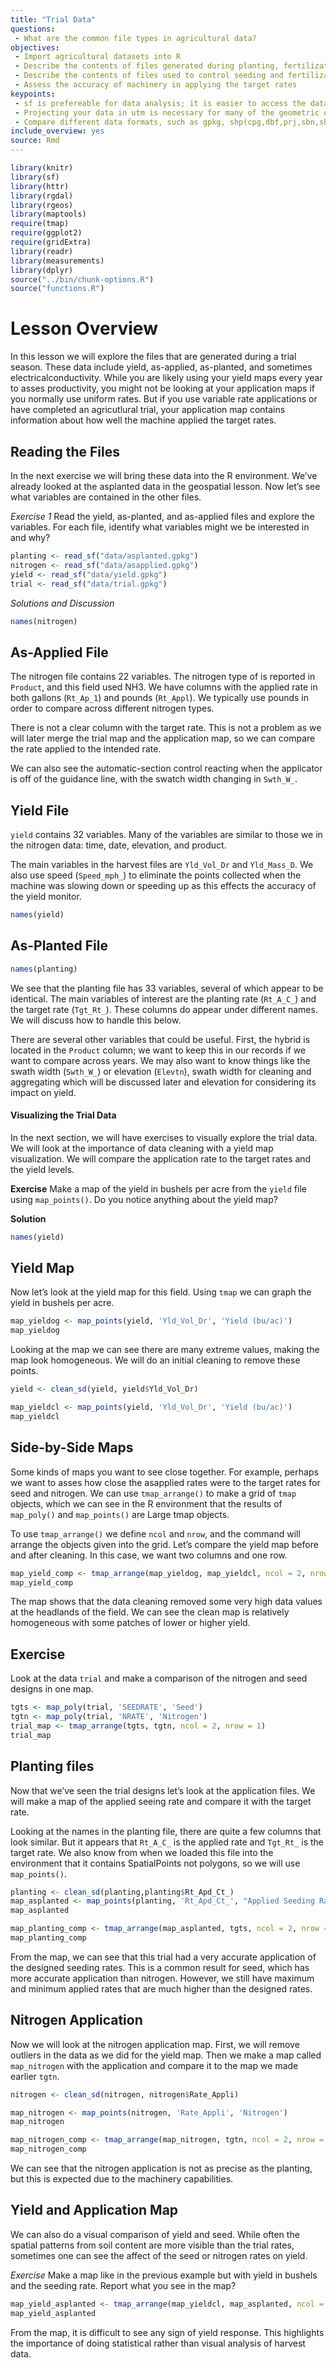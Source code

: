 ```yaml
---
title: "Trial Data"
questions:
 - What are the common file types in agricultural data?
objectives:
 - Import agricultural datasets into R
 - Describe the contents of files generated during planting, fertilization, and harvest
 - Describe the contents of files used to control seeding and fertilization rate
 - Assess the accuracy of machinery in applying the target rates
keypoints:
 - sf is prefereable for data analysis; it is easier to access the dataframe
 - Projecting your data in utm is necessary for many of the geometric operations you perform (e.g. making trial grids and splitting plots into subplot data)
 - Compare different data formats, such as gpkg, shp(cpg,dbf,prj,sbn,sbx),geojson,tif
include_overview: yes
source: Rmd
---
```


```r
library(knitr)
library(sf)
library(httr)
library(rgdal)
library(rgeos)
library(maptools)
require(tmap)
require(ggplot2)
require(gridExtra)
library(readr)
library(measurements)
library(dplyr)
source("../bin/chunk-options.R")
source("functions.R")
```


# Lesson Overview 

In this lesson we will explore the files that are generated during a trial season. These data include yield, as-applied, as-planted, and sometimes electricalconductivity. While you are likely using your yield maps every year to asses productivity, you might not be looking at your application maps if you normally use uniform rates. But if you use variable rate applications or have completed an agricutlural trial, your application map contains information about how well the machine applied the target rates. 

## Reading the Files

In the next exercise we will bring these data into the R environment. We've already looked at the asplanted data in the geospatial lesson. Now let's see what variables are contained in the other files. 

*Exercise 1*
Read the yield, as-planted, and as-applied files and explore the variables.
For each file, identify what variables might we be interested in and why?

```r
planting <- read_sf("data/asplanted.gpkg")
nitrogen <- read_sf("data/asapplied.gpkg")
yield <- read_sf("data/yield.gpkg")
trial <- read_sf("data/trial.gpkg")
```

*Solutions and Discussion*
```r
names(nitrogen)
```

## As-Applied File

The nitrogen file contains 22 variables. The nitrogen type of is reported in `Product`, and this field used NH3. We have columns with the applied rate in both gallons (`Rt_Ap_1`) and pounds (`Rt_Appl`). We typically use pounds in order to compare across different nitrogen types.

There is not a clear column with the target rate. This is not a problem as we will later merge the trial map and the application map, so we can compare the rate applied to the intended rate.

We can also see the automatic-section control reacting when the applicator is off of the guidance line, with the swatch width changing in `Swth_W_`. 

## Yield File

`yield` contains 32 variables. Many of the variables are similar to those we in the nitrogen data: time, date, elevation, and product. 

The main variables in the harvest files are `Yld_Vol_Dr` and `Yld_Mass_D`. We also use speed (`Speed_mph_`) to eliminate the points collected when the machine was slowing down or speeding up as this effects the accuracy of the yield monitor. 

```r
names(yield)
```


## As-Planted File

```r
names(planting)
```

We see that the planting file has 33 variables, several of which appear to be identical. The main variables of interest are the planting rate (`Rt_A_C_`) and the target rate (`Tgt_Rt_`). These columns do appear under different names. We will discuss how to handle this below.

There are several other variables that could be useful. First, the hybrid is located in the `Product` column; we want to keep this in our records if we want to compare across years. We may also want to know things like the swath width (`Swth_W_`) or elevation (`Elevtn`), swath width for cleaning and aggregating which will be discussed later and elevation for considering its impact on yield.

#### Visualizing the Trial Data

In the next section, we will have exercises to visually explore the trial data. We will look at the importance of data cleaning with a yield map visualization. We will compare the application rate to the target rates and the yield levels.

**Exercise**
Make a map of the yield in bushels per acre from the `yield` file using `map_points()`. 
Do you notice anything about the yield map?

**Solution**
```r
names(yield)
```

## Yield Map

Now let's look at the yield map for this field. Using `tmap` we can graph the yield in bushels per acre.

```r
map_yieldog <- map_points(yield, 'Yld_Vol_Dr', 'Yield (bu/ac)')
map_yieldog
```

Looking at the map we can see there are many extreme values, making the map look homogeneous. We will do an initial cleaning to remove these points. 

```r
yield <- clean_sd(yield, yield$Yld_Vol_Dr)
```

```r
map_yieldcl <- map_points(yield, 'Yld_Vol_Dr', 'Yield (bu/ac)')
map_yieldcl
```

## Side-by-Side Maps

Some kinds of maps you want to see close together. For example, perhaps we want to asses how close the asapplied rates were to the target rates for seed and nitrogen. We can use `tmap_arrange()` to make a grid of `tmap` objects, which we can see in the R environment that the results of `map_poly()` and `map_points()` are Large tmap objects. 

To use `tmap_arrange()` we define `ncol` and `nrow`, and the command will arrange the objects given into the grid. Let's compare the yield map before and after cleaning. In this case, we want two columns and one row. 

```r
map_yield_comp <- tmap_arrange(map_yieldog, map_yieldcl, ncol = 2, nrow = 1)
map_yield_comp
```

The map shows that the data cleaning removed some very high data values at the headlands of the field. We can see the clean map is relatively homogeneous with some patches of lower or higher yield. 

## Exercise

Look at the data `trial` and make a comparison of the nitrogen and seed designs in one map. 

```r
tgts <- map_poly(trial, 'SEEDRATE', 'Seed') 
tgtn <- map_poly(trial, 'NRATE', 'Nitrogen')
trial_map <- tmap_arrange(tgts, tgtn, ncol = 2, nrow = 1)
trial_map
```

## Planting files

Now that we've seen the trial designs let's look at the application files. We will make a map of the applied seeing rate and compare it with the target rate. 

Looking at the names in the planting file, there are quite a few columns that look similar. But it appears that `Rt_A_C_` is the applied rate and `Tgt_Rt_` is the target rate. We also know from when we loaded this file into the environment that it contains SpatialPoints not polygons, so we will use `map_points()`.  

```r
planting <- clean_sd(planting,planting$Rt_Apd_Ct_)
map_asplanted <- map_points(planting, 'Rt_Apd_Ct_', "Applied Seeding Rate")
map_asplanted
```


```r
map_planting_comp <- tmap_arrange(map_asplanted, tgts, ncol = 2, nrow = 1)
map_planting_comp
```

From the map, we can see that this trial had a very accurate application of the designed seeding rates. This is a common result for seed, which has more accurate application than nitrogen. However, we still have maximum and minimum applied rates that are much higher than the designed rates. 

## Nitrogen Application 

Now we will look at the nitrogen application map. First, we will remove outliers in the data as we did for the yield map. Then we make a map called `map_nitrogen` with the application and compare it to the map we made earlier `tgtn`.

```r
nitrogen <- clean_sd(nitrogen, nitrogen$Rate_Appli)

map_nitrogen <- map_points(nitrogen, 'Rate_Appli', 'Nitrogen')
map_nitrogen

map_nitrogen_comp <- tmap_arrange(map_nitrogen, tgtn, ncol = 2, nrow = 1)
map_nitrogen_comp
```

We can see that the nitrogen application is not as precise as the planting, but this is expected due to the machinery capabilities. 

## Yield and Application Map

We can also do a visual comparison of yield and seed. While often the spatial patterns from soil content are more visible than the trial rates, sometimes one can see the affect of the seed or nitrogen rates on yield. 

*Exercise* 
Make a map like in the previous example but with yield in bushels and the seeding rate. 
Report what you see in the map?

```r
map_yield_asplanted <- tmap_arrange(map_yieldcl, map_asplanted, ncol = 2, nrow = 1)
map_yield_asplanted
```

From the map, it is difficult to see any sign of yield response. This highlights the importance of doing statistical rather than visual analysis of harvest data. 
